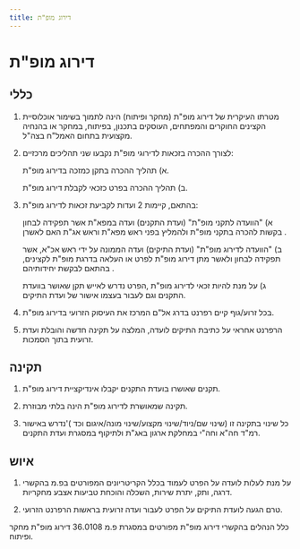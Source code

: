 ```yaml
---
title: דירוג מופ"ת
---
```



# דירוג מופ"ת

## כללי

1) מטרתו העיקרית של דירוג מופ"ת (מחקר ופיתוח) הינה לתמוך בשימור אוכלוסיית הקצינים החוקרים והמפתחים, העוסקים בתכנון, בפיתוח, במחקר או בהנחיה מקצועית בתחום האמל"ח בצה"ל. 

2) לצורך ההכרה בזכאות לדירוגי מופ"ת נקבעו שני תהליכים מרכזיים:  

   א) תהליך ההכרה בתקן כמזכה בדירוג מופ"ת. 

   ב) תהליך ההכרה בפרט כזכאי לקבלת דירוג מופ"ת. 

3) בהתאם, קיימות 2 ועדות לקביעת זכאות לדירוג מופ"ת: 

   א) "הוועדה לתקני מופ"ת" (ועדת התקנים) ועדה במפא"ת אשר תפקידה לבחון בקשות להכרה בתקני מופ"ת ולהמליץ בפני ראש מפא"ת וראש אג"ת האם לאשרן  . 

   ב) "הוועדה לדירוג מופ"ת" (ועדת התיקים) ועדה הממונה על ידי ראש אכ"א, אשר תפקידה לבחון ולאשר מתן דירוג מופ"ת לפרט או העלאה בדרגת מופ"ת לקצינים, בהתאם לבקשת יחידותיהם  . 

   ג) על מנת להיות זכאי לדירוג מופ"ת ,הפרט נדרש לאייש תקן שאושר בוועדת התקנים וגם לעבור בעצמו אישור של ועדת התיקים. 

4) בכל זרוע/גוף קיים רפרנט בדרג אל"ם המרכז את העיסוק הזרועי בדירוג מופ"ת. 

5) הרפרנט אחראי על כתיבת התיקים לועדה, המלצה על תקינה חדשה והובלת ועדת זרועית בתוך הסמכות. 

## תקינה

1)	 תקנים שאושרו בועדת התקנים יקבלו אינדיקציית דירוג מופ"ת. 

2)	 תקינה שמאושרת לדירוג מופ"ת הינה בלתי מבוזרת. 

3) כל שינוי בתקינה זו (שינוי שם/ניוד/שינוי מקצוע/שינוי מונה/איגום וכד )'נדרש באישור רמ"ד חה"א וחה"י במחלקת ארגון באג"ת ולתיקוף במסגרת ועדת התקנים. 

## איוש

1) על מנת לעלות לועדה על הפרט לעמוד בכלל הקריטריונים המפורטים בפ.מ בהקשרי דרגה, ותק, יתרת שירות, השכלה והוכחת טביעות אצבע מחקריות. 

2)	 טרם הגעה לועדת התיקים על הפרט לעבור ועדה זרועית בראשות הרפרנט הזרועי. 

<Callout type="info">
   כלל הנהלים בהקשרי דירוג מופ"ת מפורטים במסגרת פ.מ 36.0108 דירוג מופ"ת
מחקר ופיתוח. 
</Callout>

<EditPage />